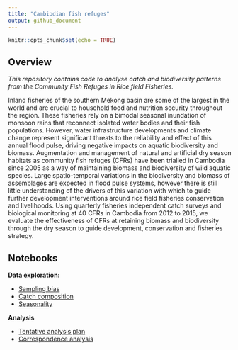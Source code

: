 ```yaml
---
title: "Cambiodian fish refuges"
output: github_document
---
```


```r
knitr::opts_chunk$set(echo = TRUE)
```

## Overview

*This repository contains code to analyse catch and biodiversity patterns from the Community Fish Refuges in Rice field Fisheries.*

Inland fisheries of the southern Mekong basin are some of the largest in the world and are crucial to household food and nutrition security throughout the region. These fisheries rely on a bimodal seasonal inundation of monsoon rains that reconnect isolated water bodies and their fish populations. However, water infrastructure developments and climate change represent significant threats to the reliability and effect of this annual flood pulse, driving negative impacts on aquatic biodiversity and biomass. Augmentation and management of natural and artificial dry season habitats as community fish refuges (CFRs) have been trialled in Cambodia since 2005 as a way of maintaining biomass and biodiversity of wild aquatic species. Large spatio-temporal variations in the biodiversity and biomass of assemblages are expected in flood pulse systems, however there is still little understanding of the drivers of this variation with which to guide further development interventions around rice field fisheries conservation and livelihoods. Using quarterly fisheries independent catch surveys and biological monitoring at 40 CFRs in Cambodia from 2012 to 2015, we evaluate the effectiveness of CFRs at retaining biomass and biodiversity through the dry season to guide development, conservation and fisheries strategy.

## Notebooks

**Data exploration:**

* [Sampling bias](notebooks/sampling-bias.md)
* [Catch composition](notebooks/catch-composition.md)
* [Seasonality](notebooks/seasonality.md)

**Analysis**

* [Tentative analysis plan](notebooks/analysis-plan.md)
* [Correspondence analysis](notebooks/correspondence-analysis.md)
